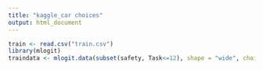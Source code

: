 ```yaml
---
title: "kaggle_car choices"
output: html_document
---
```

```r
train <- read.csv("train.csv")
library(mlogit)
traindata <- mlogit.data(subset(safety, Task<=12), shape = "wide", choice = "Choice", varying = c(4:83), sep = "", alt.levels = c("Ch1","Ch2","Ch3","Ch4"),id.var="Case")
```

